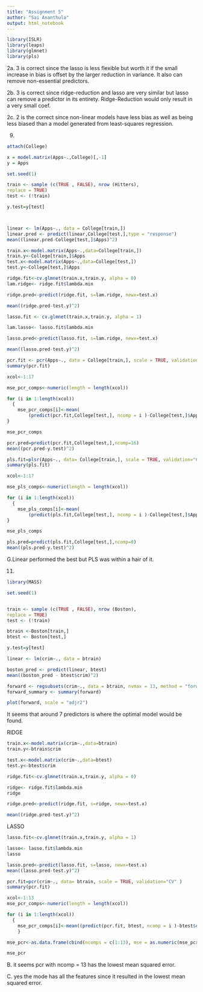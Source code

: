---
title: "Assignment 5"
author: "Sai Ananthula"
output: html_notebook
---

```{r}
library(ISLR)
library(leaps)
library(glmnet)
library(pls)
```
2a. 3 is correct since the lasso is less flexible but worth it if the 
small increase in bias is offset by the larger reduction in variance. It also
can remove non-essential predictors.

2b. 3 is correct since ridge-reduction and lasso are very similar but lasso
can remove a predictor in its entirety. Ridge-Reduction would only result in a 
very small coef. 

2c. 2 is the correct since non-linear models have less bias as well as being
less biased than a model generated from least-squares regression. 



9. 


```{r}
attach(College)
```

```{r}
x = model.matrix(Apps~.,College)[,-1]
y = Apps

set.seed(1)

train <- sample (c(TRUE , FALSE), nrow (Hitters),
replace = TRUE)
test <- (!train)

y.test=y[test]




```

```{r}
linear <- lm(Apps~., data = College[train,])
linear.pred <- predict(linear,College[test,],type = "response")
mean((linear.pred-College[test,]$Apps)^2)
```

```{r}

train.x<-model.matrix(Apps~.,data=College[train,])
train.y<-College[train,]$Apps
test.x<-model.matrix(Apps~.,data=College[test,])
test.y<-College[test,]$Apps

ridge.fit<-cv.glmnet(train.x,train.y, alpha = 0)
lam.ridge<- ridge.fit$lambda.min

ridge.pred<-predict(ridge.fit, s=lam.ridge, newx=test.x)

mean((ridge.pred-test.y)^2)
```
```{r}
lasso.fit <- cv.glmnet(train.x,train.y, alpha = 1)

lam.lasso<- lasso.fit$lambda.min

lasso.pred<-predict(lasso.fit, s=lam.ridge, newx=test.x)

mean((lasso.pred-test.y)^2)
```

```{r}
pcr.fit <- pcr(Apps~., data = College[train,], scale = TRUE, validation = "CV")
summary(pcr.fit)
```
```{r}

xcol<-1:17

mse_pcr_comps<-numeric(length = length(xcol))

for (i in 1:length(xcol))
  { 
    mse_pcr_comps[i]<-mean(
        (predict(pcr.fit,College[test,], ncomp = i )-College[test,]$Apps)^2)
}

mse_pcr_comps
```

```{r}
pcr.pred=predict(pcr.fit,College[test,],ncomp=16)
mean((pcr.pred-y.test)^2)
```

```{r}
pls.fit=plsr(Apps~., data= College[train,], scale = TRUE, validation="CV" )
summary(pls.fit)
```

```{r}
xcol<-1:17

mse_pls_comps<-numeric(length = length(xcol))

for (i in 1:length(xcol))
  { 
    mse_pls_comps[i]<-mean(
        (predict(pls.fit,College[test,], ncomp = i )-College[test,]$Apps)^2)
}

mse_pls_comps
```

```{r}
pls.pred=predict(pls.fit,College[test,],ncomp=8)
mean((pls.pred-y.test)^2)
```
G.Linear performed the best but PLS was within a hair of it.


11.


```{r}
library(MASS)
```

```{r}
set.seed(1)


train <- sample (c(TRUE , FALSE), nrow (Boston),
replace = TRUE)
test <- (!train)

btrain <-Boston[train,]
btest <- Boston[test,]

y.test=y[test]
```

```{r}
linear <- lm(crim~., data = btrain)

boston_pred <- predict(linear, btest)
mean((boston_pred - btest$crim)^2)
```

```{r}
forward <- regsubsets(crim~., data = btrain, nvmax = 13, method = "forward")
forward_summary <- summary(forward)
```

```{r}
plot(forward, scale = "adjr2")
```


It seems that around 7 predictors is where the optimal model would be found.

RIDGE
```{r}
train.x<-model.matrix(crim~.,data=btrain)
train.y<-btrain$crim

test.x<-model.matrix(crim~.,data=btest)
test.y<-btest$crim

ridge.fit<-cv.glmnet(train.x,train.y, alpha = 0)

ridge<- ridge.fit$lambda.min
ridge
```

```{r}
ridge.pred<-predict(ridge.fit, s=ridge, newx=test.x)

mean((ridge.pred-test.y)^2)
```

LASSO

```{r}
lasso.fit<-cv.glmnet(train.x,train.y, alpha = 1)

lasso<- lasso.fit$lambda.min
lasso
```

```{r}
lasso.pred<-predict(lasso.fit, s=lasso, newx=test.x)
mean((lasso.pred-test.y)^2)
```
```{r}
pcr.fit=pcr(crim~., data= btrain, scale = TRUE, validation="CV" )
summary(pcr.fit)
```
```{r}

xcol<-1:13
mse_pcr_comps<-numeric(length = length(xcol))

for (i in 1:length(xcol))
  { 
    mse_pcr_comps[i]<-mean((predict(pcr.fit, btest, ncomp = i )-btest$crim)^2)
    }

mse_pcr<-as.data.frame(cbind(ncomps = c(1:13), mse = as.numeric(mse_pcr_comps)))

mse_pcr
```



B. it seems pcr with ncomp = 13 has the lowest mean squared error.

C. yes the mode has all the features since it resulted in the lowest
mean squared error.






















































